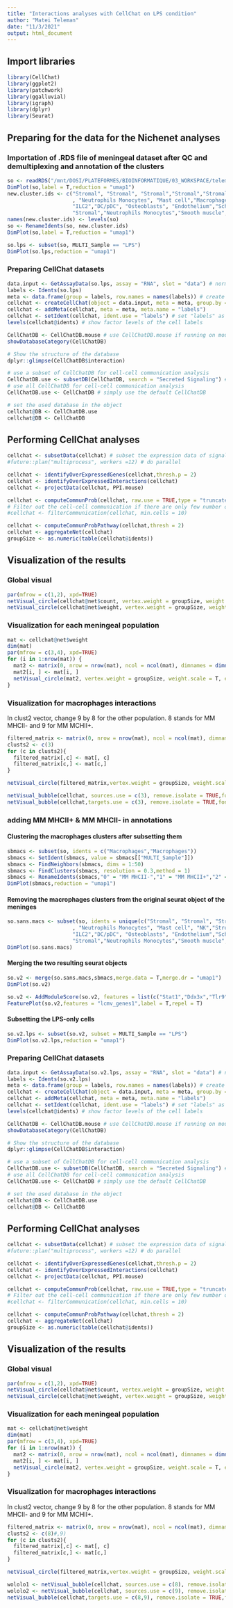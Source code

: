 ```yaml
---
title: "Interactions analyses with CellChat on LPS condition"
author: "Matei Teleman"
date: "11/3/2021"
output: html_document
---
```


## Import libraries
```r
library(CellChat)
library(ggplot2)                  
library(patchwork)
library(ggalluvial)
library(igraph)
library(dplyr)
library(Seurat)
```


## Preparing for the data for the Nichenet analyses
### Importation of .RDS file of meningeal dataset after QC and demultiplexing and annotation of the clusters
```r
so <- readRDS("/mnt/DOSI/PLATEFORMES/BIOINFORMATIQUE/03_WORKSPACE/teleman/ciml-rrlab/Project/TotalMeningeLPS/202010028_R333_RR/01_Input/Seurat objects/TotalMeningeLPS_202010028_R333_RR_sc10x.rna.seurat_50PCA.RDS")
DimPlot(so,label = T,reduction = "umap1")
new.cluster.ids <- c("Stromal", "Stromal", "Stromal","Stromal","Stromal","Stromal","B cell","Macrophages","Endothelium"
                     , "Neutrophils Monocytes", "Mast cell","Macrophages", "NK","Stromal",
                     "ILC2","DC/pDC", "Osteoblasts", "Endothelium","Schwann","B cell", "MigDC","NK","Neuron","Unknown",
                     "Stromal","Neutrophils Monocytes","Smooth muscle","Lymphatics","B cell")
names(new.cluster.ids) <- levels(so)
so <- RenameIdents(so, new.cluster.ids)
DimPlot(so,label = T,reduction = "umap1")
```

```r
so.lps <- subset(so, MULTI_Sample == "LPS")
DimPlot(so.lps,reduction = "umap1")
```


### Preparing CellChat datasets
```r
data.input <- GetAssayData(so.lps, assay = "RNA", slot = "data") # normalized data matrix
labels <- Idents(so.lps)
meta <- data.frame(group = labels, row.names = names(labels)) # create a dataframe of the cell labels
cellchat <- createCellChat(object = data.input, meta = meta, group.by = "group")
cellchat <- addMeta(cellchat, meta = meta, meta.name = "labels")
cellchat <- setIdent(cellchat, ident.use = "labels") # set "labels" as default cell identity
levels(cellchat@idents) # show factor levels of the cell labels
```

```r
CellChatDB <- CellChatDB.mouse # use CellChatDB.mouse if running on mouse data
showDatabaseCategory(CellChatDB)
```


```r
# Show the structure of the database
dplyr::glimpse(CellChatDB$interaction)

# use a subset of CellChatDB for cell-cell communication analysis
CellChatDB.use <- subsetDB(CellChatDB, search = "Secreted Signaling") # use Secreted Signaling
# use all CellChatDB for cell-cell communication analysis
CellChatDB.use <- CellChatDB # simply use the default CellChatDB

# set the used database in the object
cellchat@DB <- CellChatDB.use
cellchat@DB <- CellChatDB
```

## Performing CellChat analyses
```r
cellchat <- subsetData(cellchat) # subset the expression data of signaling genes for saving computation cost
#future::plan("multiprocess", workers =12) # do parallel

cellchat <- identifyOverExpressedGenes(cellchat,thresh.p = 2)
cellchat <- identifyOverExpressedInteractions(cellchat)
cellchat <- projectData(cellchat, PPI.mouse)
```

```r
cellchat <- computeCommunProb(cellchat, raw.use = TRUE,type = "truncatedMean",trim = 0)
# Filter out the cell-cell communication if there are only few number of cells in certain cell groups
#cellchat <- filterCommunication(cellchat, min.cells = 10)
```

```r
cellchat <- computeCommunProbPathway(cellchat,thresh = 2)
cellchat <- aggregateNet(cellchat)
groupSize <- as.numeric(table(cellchat@idents))
```

## Visualization of the results
### Global visual
```r
par(mfrow = c(1,2), xpd=TRUE)
netVisual_circle(cellchat@net$count, vertex.weight = groupSize, weight.scale = T, label.edge= F, title.name = "Number of interactions")
netVisual_circle(cellchat@net$weight, vertex.weight = groupSize, weight.scale = T, label.edge= F, title.name = "Interaction weights/strength")
```

### Visualization for each meningeal population
```r
mat <- cellchat@net$weight
dim(mat)
par(mfrow = c(3,4), xpd=TRUE)
for (i in 1:nrow(mat)) {
  mat2 <- matrix(0, nrow = nrow(mat), ncol = ncol(mat), dimnames = dimnames(mat))
  mat2[i, ] <- mat[i, ]
  netVisual_circle(mat2, vertex.weight = groupSize, weight.scale = T, edge.weight.max = max(mat), title.name = rownames(mat)[i])
}
```

### Visualization for macrophages interactions
In clust2 vector, change 9 by 8 for the other population. 8 stands for MM MHCII- and 9 for MM MCHII+.
```r
filtered_matrix <- matrix(0, nrow = nrow(mat), ncol = ncol(mat), dimnames = dimnames(mat))
clusts2 <- c(3)
for (c in clusts2){
  filtered_matrix[,c] <- mat[, c]
  filtered_matrix[c,] <- mat[c,]
}

netVisual_circle(filtered_matrix,vertex.weight = groupSize, weight.scale = T, edge.weight.max = max(mat))
```

```r
netVisual_bubble(cellchat, sources.use = c(3), remove.isolate = TRUE,font.size =10)
netVisual_bubble(cellchat,targets.use = c(3), remove.isolate = TRUE,font.size =10)
```




### adding MM MHCII+ & MM MHCII- in annotations
#### Clustering the macrophages clusters after subsetting them
```r
sbmacs <- subset(so, idents = c("Macrophages","Macrophages"))
sbmacs <- SetIdent(sbmacs, value = sbmacs[["MULTI_Sample"]])
sbmacs <- FindNeighbors(sbmacs, dims = 1:50)
sbmacs <- FindClusters(sbmacs, resolution = 0.3,method = 1)
sbmacs <- RenameIdents(sbmacs,"0" = "MM MHCII-","1" = "MM MHCII+","2" = "MM MHCII+","3" = "MM MHCII-")
DimPlot(sbmacs,reduction = "umap1")
```

#### Removing the macrophages clusters from the original seurat object of the meninges
```r
so.sans.macs <- subset(so, idents = unique(c("Stromal", "Stromal", "Stromal","Stromal","Stromal","Stromal","B cell","Endothelium"
                     , "Neutrophils Monocytes", "Mast cell", "NK","Stromal",
                     "ILC2","DC/pDC", "Osteoblasts", "Endothelium","Schwann","B cell", "MigDC","NK","Neuron","Unknown",
                     "Stromal","Neutrophils Monocytes","Smooth muscle","Lymphatics","B cell")))
DimPlot(so.sans.macs)
```

#### Merging the two resulting seurat objects
```r
so.v2 <- merge(so.sans.macs,sbmacs,merge.data = T,merge.dr = "umap1")
DimPlot(so.v2)
```

```r
so.v2 <- AddModuleScore(so.v2, features = list(c("Stat1","Ddx3x","Tlr9","Ccl3","Ddx58","Oas2","Ccl4","Mx1","Cd40","Cxcl10","B2m","Cd80","Cxcl9","Tlr3","Trim25","Isg15","Azi2","Cd86","Ifih1","Irf7","Traf6","Aim2","Il15")),name = "lcmv_genes")
FeaturePlot(so.v2,features = "lcmv_genes1",label = T,repel = T)
```


#### Subsetting the LPS-only cells
```r
so.v2.lps <- subset(so.v2, subset = MULTI_Sample == "LPS")
DimPlot(so.v2.lps,reduction = "umap1")
```

### Preparing CellChat datasets
```r
data.input <- GetAssayData(so.v2.lps, assay = "RNA", slot = "data") # normalized data matrix
labels <- Idents(so.v2.lps)
meta <- data.frame(group = labels, row.names = names(labels)) # create a dataframe of the cell labels
cellchat <- createCellChat(object = data.input, meta = meta, group.by = "group")
cellchat <- addMeta(cellchat, meta = meta, meta.name = "labels")
cellchat <- setIdent(cellchat, ident.use = "labels") # set "labels" as default cell identity
levels(cellchat@idents) # show factor levels of the cell labels
```

```r
CellChatDB <- CellChatDB.mouse # use CellChatDB.mouse if running on mouse data
showDatabaseCategory(CellChatDB)
```


```r
# Show the structure of the database
dplyr::glimpse(CellChatDB$interaction)

# use a subset of CellChatDB for cell-cell communication analysis
CellChatDB.use <- subsetDB(CellChatDB, search = "Secreted Signaling") # use Secreted Signaling
# use all CellChatDB for cell-cell communication analysis
CellChatDB.use <- CellChatDB # simply use the default CellChatDB

# set the used database in the object
cellchat@DB <- CellChatDB.use
cellchat@DB <- CellChatDB
```

## Performing CellChat analyses
```r
cellchat <- subsetData(cellchat) # subset the expression data of signaling genes for saving computation cost
#future::plan("multiprocess", workers =12) # do parallel

cellchat <- identifyOverExpressedGenes(cellchat,thresh.p = 2)
cellchat <- identifyOverExpressedInteractions(cellchat)
cellchat <- projectData(cellchat, PPI.mouse)
```

```r
cellchat <- computeCommunProb(cellchat, raw.use = TRUE,type = "truncatedMean",trim = 0)
# Filter out the cell-cell communication if there are only few number of cells in certain cell groups
#cellchat <- filterCommunication(cellchat, min.cells = 10)
```

```r
cellchat <- computeCommunProbPathway(cellchat,thresh = 2)
cellchat <- aggregateNet(cellchat)
groupSize <- as.numeric(table(cellchat@idents))
```

## Visualization of the results
### Global visual
```r
par(mfrow = c(1,2), xpd=TRUE)
netVisual_circle(cellchat@net$count, vertex.weight = groupSize, weight.scale = T, label.edge= F, title.name = "Number of interactions")
netVisual_circle(cellchat@net$weight, vertex.weight = groupSize, weight.scale = T, label.edge= F, title.name = "Interaction weights/strength")
```

### Visualization for each meningeal population
```r
mat <- cellchat@net$weight
dim(mat)
par(mfrow = c(3,4), xpd=TRUE)
for (i in 1:nrow(mat)) {
  mat2 <- matrix(0, nrow = nrow(mat), ncol = ncol(mat), dimnames = dimnames(mat))
  mat2[i, ] <- mat[i, ]
  netVisual_circle(mat2, vertex.weight = groupSize, weight.scale = T, edge.weight.max = max(mat), title.name = rownames(mat)[i])
}
```

### Visualization for macrophages interactions
In clust2 vector, change 9 by 8 for the other population. 8 stands for MM MHCII- and 9 for MM MCHII+.
```r
filtered_matrix <- matrix(0, nrow = nrow(mat), ncol = ncol(mat), dimnames = dimnames(mat))
clusts2 <- c(8)#,9)
for (c in clusts2){
  filtered_matrix[,c] <- mat[, c]
  filtered_matrix[c,] <- mat[c,]
}

netVisual_circle(filtered_matrix,vertex.weight = groupSize, weight.scale = T, edge.weight.max = max(mat))
```

```r
wololo1 <- netVisual_bubble(cellchat, sources.use = c(8), remove.isolate = TRUE,font.size =10,return.data = T)
wololo2 <- netVisual_bubble(cellchat, sources.use = c(9), remove.isolate = TRUE,font.size =10,return.data = T)
netVisual_bubble(cellchat,targets.use = c(8,9), remove.isolate = TRUE,font.size =10)
```

